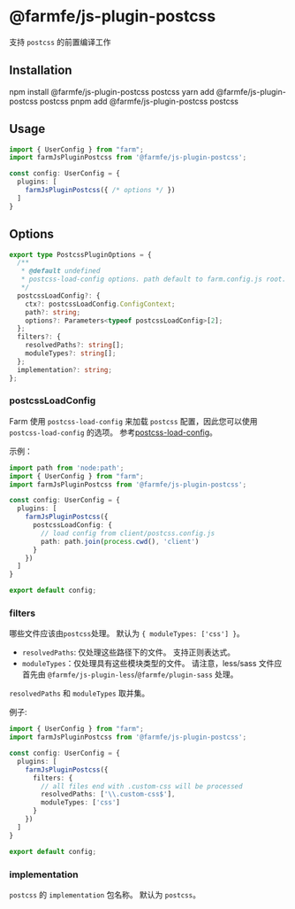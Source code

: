
# @farmfe/js-plugin-postcss
支持 `postcss` 的前置编译工作

## Installation

<Tabs>
  <TabItem value="npm" label="npm">
    <CodeBlock>npm install @farmfe/js-plugin-postcss postcss</CodeBlock>
  </TabItem>
  <TabItem value="yarn" label="yarn">
    <CodeBlock>yarn add @farmfe/js-plugin-postcss postcss</CodeBlock>
  </TabItem>
  <TabItem value="pnpm" label="pnpm">
    <CodeBlock>pnpm add @farmfe/js-plugin-postcss postcss</CodeBlock>
  </TabItem>
</Tabs>

## Usage
```ts {2,6}
import { UserConfig } from "farm";
import farmJsPluginPostcss from '@farmfe/js-plugin-postcss';

const config: UserConfig = {
  plugins: [
    farmJsPluginPostcss({ /* options */ })
  ]
}
```

## Options
```ts
export type PostcssPluginOptions = {
  /**
   * @default undefined
   * postcss-load-config options. path default to farm.config.js root.
   */
  postcssLoadConfig?: {
    ctx?: postcssLoadConfig.ConfigContext;
    path?: string;
    options?: Parameters<typeof postcssLoadConfig>[2];
  };
  filters?: {
    resolvedPaths?: string[];
    moduleTypes?: string[];
  };
  implementation?: string;
};

```

### postcssLoadConfig
Farm 使用 `postcss-load-config` 来加载 `postcss` 配置，因此您可以使用 `postcss-load-config` 的选项。 参考[postcss-load-config](https://github.com/postcss/postcss-load-config)。

示例：
```ts
import path from 'node:path';
import { UserConfig } from "farm";
import farmJsPluginPostcss from '@farmfe/js-plugin-postcss';

const config: UserConfig = {
  plugins: [
    farmJsPluginPostcss({
      postcssLoadConfig: {
        // load config from client/postcss.config.js
        path: path.join(process.cwd(), 'client')
      }
    })
  ]
}

export default config;
```

### filters
哪些文件应该由`postcss`处理。 默认为 `{ moduleTypes: ['css'] }`。

* `resolvedPaths`: 仅处理这些路径下的文件。 支持正则表达式。
* `moduleTypes`：仅处理具有这些模块类型的文件。 请注意，less/sass 文件应首先由 `@farmfe/js-plugin-less`/`@farmfe/plugin-sass` 处理。

`resolvedPaths` 和 `moduleTypes` 取并集。

例子:
```ts
import { UserConfig } from "farm";
import farmJsPluginPostcss from '@farmfe/js-plugin-postcss';

const config: UserConfig = {
  plugins: [
    farmJsPluginPostcss({
      filters: {
        // all files end with .custom-css will be processed
        resolvedPaths: ['\\.custom-css$'],
        moduleTypes: ['css']
      }
    })
  ]
}

export default config;
```

### implementation
`postcss` 的 `implementation` 包名称。 默认为 `postcss`。

